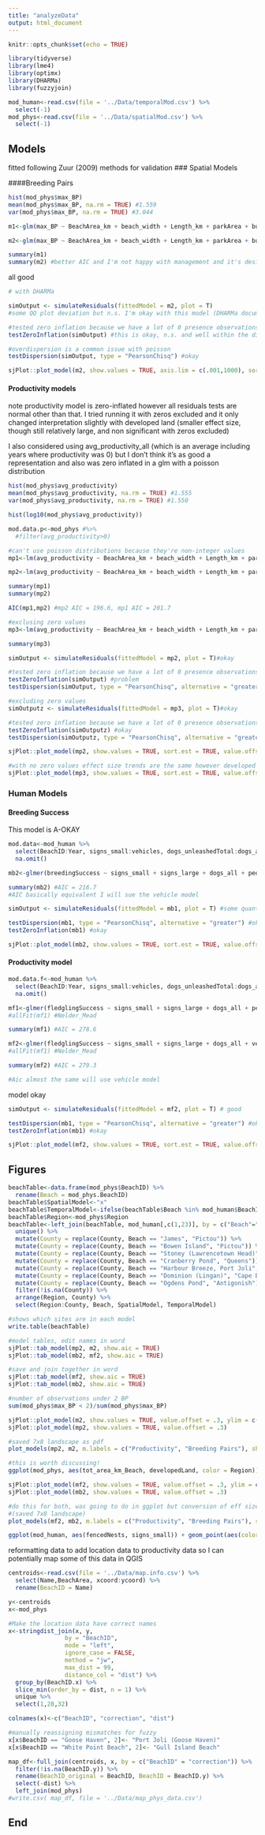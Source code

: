 ```yaml
---
title: "analyzeData"
output: html_document
---
```


```r
knitr::opts_chunk$set(echo = TRUE)

library(tidyverse)
library(lme4)
library(optimx)
library(DHARMa)
library(fuzzyjoin)

mod_human<-read.csv(file = '../Data/temporalMod.csv') %>% 
  select(-1)
mod_phys<-read.csv(file = '../Data/spatialMod.csv') %>% 
  select(-1)
```



## Models
fitted following Zuur (2009) methods for validation
### Spatial Models

####Breeding Pairs
```r
hist(mod_phys$max_BP)
mean(mod_phys$max_BP, na.rm = TRUE) #1.559
var(mod_phys$max_BP, na.rm = TRUE) #3.044

m1<-glm(max_BP ~ BeachArea_km + beach_width + Length_km + parkArea + bufferPop_km2 + Border_road + tot_area_km_Beach + developedLand + Management + Region, data = mod_phys, family = poisson(link = "log")) # no error

m2<-glm(max_BP ~ BeachArea_km + beach_width + Length_km + parkArea + bufferPop_km2 + Border_road + tot_area_km_Beach + developedLand  + Region, data = mod_phys, family = poisson(link = "log")) # no error

summary(m1)
summary(m2) #better AIC and I'm not happy with management and it's designations right now
```

all good
```r
# with DHARMa

simOutput <- simulateResiduals(fittedModel = m2, plot = T)
#some QQ plot deviation but n.s. I'm okay with this model (DHARMa documentation)

#tested zero inflation because we have a lot of 0 presence observations
testZeroInflation(simOutput) #this is okay, n.s. and well within the distribution

#overdispersion is a common issue with poisson
testDispersion(simOutput, type = "PearsonChisq") #okay

```


```r
sjPlot::plot_model(m2, show.values = TRUE, axis.lim = c(.001,1000), sort.est = TRUE, value.offset = .3)

```


#### Productivity models

note productivity model is zero-inflated however all residuals tests are normal other than that. I tried running it with zeros excluded and it only changed interpretation slightly with developed land (smaller effect size, though still relatively large, and non significant with zeros excluded)

I also considered using avg_productivity_all (which is an average including years where productivity was 0) but I don't think it's as good a representation and also was zero inflated in a glm with a poisson distribution

```r
hist(mod_phys$avg_productivity)
mean(mod_phys$avg_productivity, na.rm = TRUE) #1.555
var(mod_phys$avg_productivity, na.rm = TRUE) #1.550

hist(log10(mod_phys$avg_productivity))

mod.data.p<-mod_phys #%>% 
  #filter(avg_productivity>0)

#can't use poisson distributions because they're non-integer values
mp1<-lm(avg_productivity ~ BeachArea_km + beach_width + Length_km + parkArea + bufferPop_km2 + Border_road + tot_area_km_Beach + developedLand + Management + Region, data = mod.data.p)

mp2<-lm(avg_productivity ~ BeachArea_km + beach_width + Length_km + parkArea + bufferPop_km2 + Border_road + tot_area_km_Beach + developedLand + Region, data = mod.data.p)

summary(mp1)
summary(mp2)

AIC(mp1,mp2) #mp2 AIC = 196.6, mp1 AIC = 201.7

#exclusing zero values
mp3<-lm(avg_productivity ~ BeachArea_km + beach_width + Length_km + parkArea + bufferPop_km2 + Border_road + tot_area_km_Beach + developedLand + Region, data = (mod.data.p %>% filter(avg_productivity>0)))

summary(mp3)
```


```r
simOutput <- simulateResiduals(fittedModel = mp2, plot = T)#okay

#tested zero inflation because we have a lot of 0 presence observations
testZeroInflation(simOutput) #problem
testDispersion(simOutput, type = "PearsonChisq", alternative = "greater") #n.s.

#excluding zero values
simOutputz <- simulateResiduals(fittedModel = mp3, plot = T)#okay

#tested zero inflation because we have a lot of 0 presence observations
testZeroInflation(simOutputz) #okay
testDispersion(simOutputz, type = "PearsonChisq", alternative = "greater") #n.s.
```


```r
sjPlot::plot_model(mp2, show.values = TRUE, sort.est = TRUE, value.offset = .3)

#with no zero values effect size trends are the same however developed land is no longer significant
sjPlot::plot_model(mp3, show.values = TRUE, sort.est = TRUE, value.offset = .3)

```


### Human Models

#### Breeding Success
This model is A-OKAY
```r
mod.data<-mod_human %>% 
  select(BeachID:Year, signs_small:vehicles, dogs_unleashedTotal:dogs_all, peopleIntensity, County, breedingSuccess) %>% 
  na.omit()

mb2<-glmer(breedingSuccess ~ signs_small + signs_large + dogs_all + peopleIntensity + vehicles + dogs_unleashedTotal +  fencedNests + (1|County) + (1|BeachID), data = mod.data, family = binomial, control = glmerControl(optimizer = "bobyqa"))

summary(mb2) #AIC = 216.7
#AIC basically equivalent I will sue the vehicle model
```


```r
simOutput <- simulateResiduals(fittedModel = mb1, plot = T) #some quantile abnormality but n.s.

testDispersion(mb1, type = "PearsonChisq", alternative = "greater") #okay, only looked for overdispersion
testZeroInflation(mb1) #okay
```


```r
sjPlot::plot_model(mb2, show.values = TRUE, sort.est = TRUE, value.offset = .3)
```


#### Productivity model
```r
mod.data.f<-mod_human %>% 
  select(BeachID:Year, signs_small:vehicles, dogs_unleashedTotal:dogs_all, peopleIntensity, County, Productivity, fledglingSuccess) %>% 
  na.omit()

mf1<-glmer(fledglingSuccess ~ signs_small + signs_large + dogs_all + peopleIntensity + dogs_unleashedTotal +  fencedNests + (1|County) + (1|BeachID), data = mod.data.f, family = binomial, control = glmerControl(optimizer = "Nelder_Mead"))
#allFit(mf1) #Nelder_Mead

summary(mf1) #AIC = 278.6

mf2<-glmer(fledglingSuccess ~ signs_small + signs_large + dogs_all + vehicles + peopleIntensity + dogs_unleashedTotal +  fencedNests + (1|County) + (1|BeachID), data = mod.data.f, family = binomial, control = glmerControl(optimizer = "Nelder_Mead"))
#allFit(mf1) #Nelder_Mead

summary(mf2) #AIC = 279.3

#Aic almost the same will use vehicle model
```

model okay
```r
simOutput <- simulateResiduals(fittedModel = mf2, plot = T) # good

testDispersion(mb1, type = "PearsonChisq", alternative = "greater") #okay
testZeroInflation(mb1) #okay
```


```r
sjPlot::plot_model(mf2, show.values = TRUE, sort.est = TRUE, value.offset = .3)
```

## Figures

```r
beachTable<-data.frame(mod_phys$BeachID) %>% 
  rename(Beach = mod_phys.BeachID)
beachTable$SpatialModel<-"x"
beachTable$TemporalModel<-ifelse(beachTable$Beach %in% mod_human$BeachID, "x", "")
beachTable$Region<-mod_phys$Region
beachTable<-left_join(beachTable, mod_human[,c(1,23)], by = c("Beach"="BeachID")) %>% 
  unique() %>% 
  mutate(County = replace(County, Beach == "James", "Pictou")) %>% 
  mutate(County = replace(County, Beach == "Bowen Island", "Pictou")) %>% 
  mutate(County = replace(County, Beach == "Stoney (Lawrencetown Head)", "Halifax")) %>% 
  mutate(County = replace(County, Beach == "Cranberry Pond", "Queens")) %>% 
  mutate(County = replace(County, Beach == "Harbour Breeze, Port Joli", "Shelburne")) %>%
  mutate(County = replace(County, Beach == "Dominion (Lingan)", "Cape Breton")) %>% 
  mutate(County = replace(County, Beach == "Ogdens Pond", "Antigonish")) %>% 
  filter(!is.na(County)) %>% 
  arrange(Region, County) %>% 
  select(Region:County, Beach, SpatialModel, TemporalModel)

#shows which sites are in each model
write.table(beachTable)

#model tables, edit names in word
sjPlot::tab_model(mp2, m2, show.aic = TRUE)
sjPlot::tab_model(mb2, mf2, show.aic = TRUE)

#save and join together in word
sjPlot::tab_model(mf2, show.aic = TRUE)
sjPlot::tab_model(mb2, show.aic = TRUE)

#number of observations under 2 BP
sum(mod_phys$max_BP < 2)/sum(mod_phys$max_BP)
```


```r
sjPlot::plot_model(m2, show.values = TRUE, value.offset = .3, ylim = c(0.1,1000))
sjPlot::plot_model(mp2, show.values = TRUE, value.offset = .3)

#saved 7x8 landscape as pdf
plot_models(mp2, m2, m.labels = c("Productivity", "Breeding Pairs"), show.p = TRUE, p.shape = FALSE, show.values = TRUE, spacing = .7, dot.size = 1.2, value.size = 3, axis.labels = c("Region","Developed Land","Foraging Area","Border Road","Part Border Road","No Border Road","Population Density","Parking Area","Beach Length","Beach Width","Beach Area"))

#this is worth discussing!
ggplot(mod_phys, aes(tot_area_km_Beach, developedLand, color = Region)) + geom_point() + geom_smooth(method = "lm") + labs(x = "Foraging Area", y = "Developed Land") + scale_color_discrete(labels = c("Northern NS", "Southern NS"))
```


```r
sjPlot::plot_model(mf2, show.values = TRUE, value.offset = .3, ylim = c(0.1,1000))
sjPlot::plot_model(mb2, show.values = TRUE, value.offset = .3)

#do this for both, was going to do in ggplot but conversion of eff size for the other models would be a pain 
#(saved 7x8 landscape)
plot_models(mf2, mb2, m.labels = c("Productivity", "Breeding Pairs"), show.p = TRUE, p.shape = FALSE, show.values = TRUE, spacing = .7, dot.size = 1.2, value.size = 4.5, axis.labels = c("Fenced Nests","Mean Unleashed Dogs","Visitor Intensity","Vehicles","Mean Total Dogs","Large Signs","Small Signs"))

ggplot(mod_human, aes(fencedNests, signs_small)) + geom_point(aes(color = as.factor(breedingSuccess))) + geom_smooth(method = "lm", color = "black") + scale_color_discrete(name = "Breeding Pairs", labels = c("<1", ">1", "NA"))
```


reformatting data to add location data to productivity data so I can potentially map some of this data in QGIS
```r
centroids<-read.csv(file = '../Data/map.info.csv') %>% 
  select(Name,BeachArea, xcoord:ycoord) %>% 
  rename(BeachID = Name)

y<-centroids 
x<-mod_phys

#Make the location data have correct names
x<-stringdist_join(x, y, 
                by = "BeachID",
                mode = "left",
                ignore_case = FALSE, 
                method = "jw", 
                max_dist = 99, 
                distance_col = "dist") %>%
  group_by(BeachID.x) %>%
  slice_min(order_by = dist, n = 1) %>% 
  unique %>% 
  select(1,28,32)

colnames(x)<-c("BeachID", "correction", "dist")

#manually reassigning mismatches for fuzzy
x[x$BeachID == "Goose Haven", 2]<- "Port Joli (Goose Haven)"
x[x$BeachID == "White Point Beach", 2]<- "Gull Island Beach"

map_df<-full_join(centroids, x, by = c("BeachID" = "correction")) %>% 
  filter(!is.na(BeachID.y)) %>% 
  rename(BeachID_original = BeachID, BeachID = BeachID.y) %>% 
  select(-dist) %>% 
  left_join(mod_phys)
#write.csv( map_df, file = '../Data/map_phys_data.csv')
```

## End